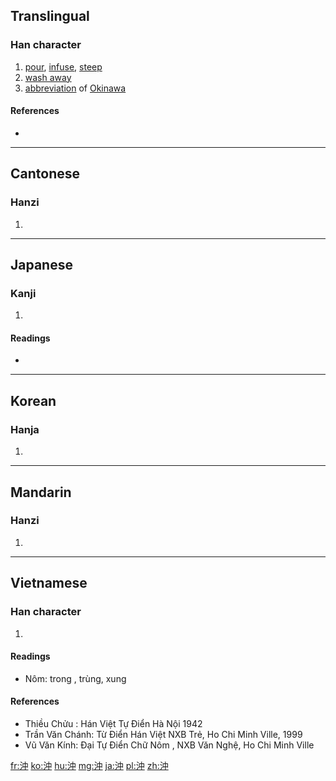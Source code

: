 {{also|冲|盅}}
==Translingual==

===Han character===
{{Han char|rn=85|rad=水|as=04|sn=7|four=3510<sub>6</sub>|canj=水中 (EL)|ids=⿰[[氵]][[中]]}}

# [[pour]], [[infuse]], [[steep]]
# [[wash away]]
# [[abbreviation]] of [[Okinawa]]

====References====
* {{Han ref|kx=0611.180|dkj=17209|dj=1004.080|hdz=31565.030|uh=6C96|ud=27798|bh=A852|bd=43090}}

----

==Cantonese==

===Hanzi===
{{yue-hanzi|jyut=|y=chung1|sim=冲}}

# {{defn|Cantonese|sort=水04}}

----

==Japanese==

===Kanji===
{{ja-kanji|grade=c|rs=水04}}

# {{defn|Japanese|sort=水04}}

====Readings====
* {{ja-readings|on=[[ちゅう]] (chū)|kun=[[おき]] (oki; [[offing]]), [[わく]] (waku)}}

----

==Korean==

===Hanja===
{{ko-hanja|hangeul=충|eumhun=|rv=chung|mr=ch'ung|y=chwung}}

# {{defn|Korean|sort=水04}}

----

==Mandarin==

===Hanzi===
{{cmn-hanzi|sim=冲|pin=[[chōng]] ([[chong1]]), [[shà]] ([[sha4]]), [[suō]] ([[suo1]])|wg=ch'ung<sup>1</sup>, sha<sup>4</sup>, so<sup>1</sup>}}

# {{defn|Mandarin|sort=水04}}

----

==Vietnamese==

===Han character===
{{vi-hantu|trùng, xung|rs=水04}}

# {{defn|Vietnamese|sort=水04}}

====Readings====
* Nôm: trong , trùng, xung

====References====
* Thiều Chửu : Hán Việt Tự Điển  Hà Nội 1942
* Trần Văn Chánh: Từ Điển Hán Việt NXB Trẻ, Ho Chi Minh Ville, 1999
* Vũ Văn Kính: Đại Tự Điển Chữ Nôm , NXB Văn Nghệ, Ho Chi Minh Ville

[[fr:沖]]
[[ko:沖]]
[[hu:沖]]
[[mg:沖]]
[[ja:沖]]
[[pl:沖]]
[[zh:沖]]